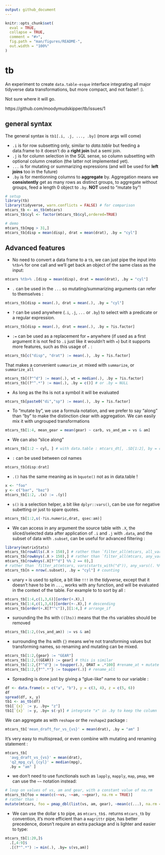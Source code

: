 ```yaml
---
output: github_document
---
```


<!-- README.md is generated from README.Rmd. Please edit that file -->

```r
knitr::opts_chunk$set(
  eval = TRUE,
  collapse = TRUE,
  comment = "#>",
  fig.path = "man/figures/README-",
  out.width = "100%"
)
```

# tb

An experiment to create `data.table-esque` interface integrating all major
tidyverse data transformations, but more compact, and not faster! :).

Not sure where it will go.

https://github.com/moodymudskipper/tb/issues/1

## general syntax

The general syntax is `tb1[.i, .j, ..., .by]` (more args will come)

* `.i` is for row subsetting only, similar to *data.table* but feeding 
a data.frame to it doesn't do a **right join** but a semi join.
* `.j` is for column selection in the SQL sense, so column subsetting with 
optional column creation (the latter not implemented yet).
* `...` is for mutating or summarizing expressions (and will be used for 
**left joins** too in the future)
* `.by` is for mentionning columns to **aggregate** by. Aggregation means we
**consistently** get as many rows as distinct groups, to aggregate without groups, feed a length 0 object to `.by`. **NOT** used to "mutate by"!

```r
# setup
library(tb)
library(tidyverse, warn.conflicts = FALSE) # for comparison
mtcars_tb <- as_tb(mtcars)
mtcars_tb$cyl <- factor(mtcars_tb$cyl,ordered=TRUE)
```

```r
# demo
mtcars_tb[mpg > 31,]
mtcars_tb[disp = mean(disp), drat = mean(drat), .by = "cyl"]
```


## Advanced features

* No need to convert a data frame to a `tb`, we can just pipe the input into
`%tb>%` for one call and we'll get back an object of the same class as the input:

```r
mtcars %tb>% .[disp = mean(disp), drat = mean(drat), .by = "cyl"]
```

* `.` can be used in the `...` so mutating/summarizing arguments can refer to themselves :

```r
mtcars_tb[disp = mean(.), drat = mean(.), .by = "cyl"]
```

* `?` can be used anywhere (`.i`, `.j`, `...` or `.by`) to select with a 
predicate or a regular expression.

```r
mtcars_tb[disp = mean(.), drat = mean(.), .by = ?is.factor]
```

* `:=` can be used as a replacement for `=` anywhere (if used as a first argument
it is not fed to `.i` just like it wouldn't with `=`) but it supports more features,
such as this usage of `.` :

```r
mtcars_tb[c("disp", "drat") := mean(.), .by = ?is.factor]
```

That makes a convenient `summarize_at` mixed with `summarize`, or `summarize_all`

```r
mtcars_tb[(?"^d") := mean(.), wt = median(.), .by = ?is.factor]
mtcars_tb[(?"^.*") := max(.), .by = c()] # or .by = NULL
```

* As long as the lhs is not a symbol it will be evaluated

```r
mtcars_tb[paste0("di","sp") := mean(.), .by = ?is.factor]
```

* To "mutate by", we use a formula notation, and we prefer to say "along" than
"by" to make the distinction clear with aggregation. We can easily mix it with
ungrouped transformations

```r
mtcars_tb[1:4, mean_gear = mean(gear) ~ carb, vs_and_am = vs & am]
```

* We can also "slice along"

```r
mtcars_tb[1:2 ~ cyl, ] # with data.table : mtcars_dt[, .SD[1:2], by = cyl]
```

* `:` can be used between col names

```r
mtcars_tb[disp:drat]
```

* `.()` has the same meaning as in `bquote()` not as in data.table !

```r
x <- "foo"
y <- c("bar", "baz")
mtcars_tb[1:2, .(x) := .(y)]
```

* `s()` is a selection helper, a bit like `dplyr::vars()`, can be use for
negative subetting or just to spare quotes. 

```r
mtcars_tb[1:2,s(-?is.numeric,drat, qsec:am)]
```

* We can access in any argument the source table with `.X`, the sliced/selected
data after application of `.i` and `.j` with `.data`, and the subset of data
with `.subset`, can be useful for advanced filtering :

```r
library(matrixStats)
mtcars_tb[rowAlls(.X > 150),] # rather than `filter_all(mtcars, all_vars(. > 150))`
mtcars_tb[rowAnys(.X > 150),] # rather than `filter_all(mtcars, any_vars(. > 150))`
mtcars_tb[rowAnys(.X[?"^d"] %% 2 == 0),]
# rather than `filter_at(mtcars, vars(starts_with("d")), any_vars((. %% 2) == 0))`
mtcars_tb[n = nrow(.subset), .by = "cyl"] # counting
```

* unary `+` is used to splice, a bit like `!!!` in the *tidyverse*, except
that it doesn't have to be in `...`, works with any function, and will be 
evaluated in the context of the table. For example to to sort by all :

```r
mtcars_tb[1:4,c(1,3,6)][order(+.X),]
mtcars_tb[1:4,c(1,3,6)][order(+-.X),] # descending
mtcars_tb[order(+.X[?"^c"]),][1:4,] # arrange_if
```

* surounding the lhs with `((lhs))` means that the rhs variables should be removed

```r
mtcars_tb[1:2,((vs_and_am)) := vs & am]
```

* surrounding the lhs with `{}` means we're not transforming values but transforming names, so renaming and mutating can be mixed.

```r
mtcars_tb[1:2,{gear} := "GEAR"]
mtcars_tb[1:2,((GEAR)) := gear] # this is similar
mtcars_tb[1:2,{?"^d"} := toupper(.), DRAT = .*100] #rename_at + mutate
mtcars_tb[1:2,{?"^.*"} := toupper(.)] # rename_all
```

* Spreading is done just by giving a "glue-like" name to our variable :

```r
df <- data.frame(x = c("a", "b"), y = c(3, 4), z = c(5, 6))
df
spread(df, x, y)
tb1 <- as_tb(df)
tb1[`{x}` := y, .by= "z"]
tb1[`{x}` := y, .by= s(-y)] # integrate "x" in .by to keep the column
```

We can aggregate as with `reshape` or the `reshape2` package :

```r
mtcars_tb['mean_draft_for_vs_{vs}' = mean(drat), .by = "am" ]
```

It's very easy to multispread, or even combine with mutating and renaming
statement :

```r
mtcars_tb[
  'avg_draft_vs_{vs}' = mean(drat),
  'q2_mpg_cyl_{cyl}' = median(mpg),
  .by = "am" ]
```

* we don't need to use functionals such as `lapply`, `mapply`, `map`, `pmap`, 
we can use the `~~` notation instead:

```r
# loop on values of vs, am and gear, with a constant value of na.rm
mtcars_tb[foo = mean(c(~~vs, ~~am, ~~gear), na.rm = TRUE)]
# rather than : 
mutate(mtcars, foo = pmap_dbl(list(vs, am, gear), ~mean(c(...), na.rm = TRUE)))

```

* We can use the dollar `$` to pipe, as `mtcars_tb$.` returns `mtcars_tb` by
convention, it's more efficient than a `magrittr` pipe, has better precedence,
doesn't require an extra package and is lighter and easier to type: 

```r
mtcars_tb[1:20,]$
  .[,4:9]$
  .[(?"^.*") := min(.), .by= s(vs,am)]
```


